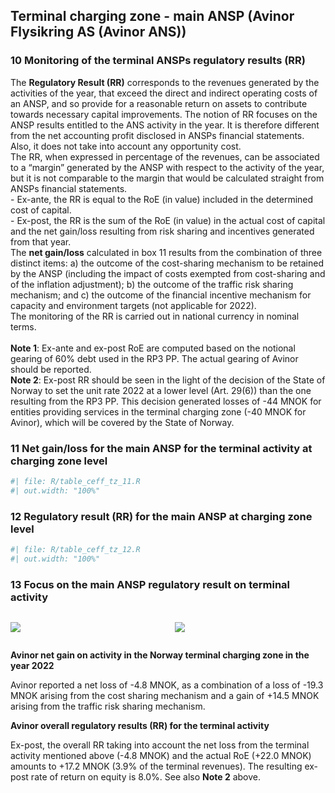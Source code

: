 ## Terminal charging zone  - main ANSP (Avinor Flysikring AS (Avinor ANS))
### 10 Monitoring of the terminal ANSPs regulatory results (RR)
The **Regulatory Result (RR)** corresponds to the revenues generated by the activities of the year, that exceed the direct and indirect operating costs of an ANSP, and so provide for a reasonable return on assets to contribute towards necessary capital improvements. The notion of RR focuses on the ANSP results entitled to the ANS activity in the year. It is therefore different from the net accounting profit disclosed in ANSPs financial statements. Also, it does not take into account any opportunity cost.<br/>The RR, when expressed in percentage of the revenues, can be associated to a “margin” generated by the ANSP with respect to the activity of the year, but it is not comparable to the margin that would be calculated straight from ANSPs financial statements.<br/> - Ex-ante, the RR is equal to the RoE (in value) included in the determined cost of capital.<br/> - Ex-post, the RR is the sum of the RoE (in value) in the actual cost of capital and the net gain/loss resulting from risk sharing and incentives generated from that year.<br/>The **net gain/loss** calculated in box 11 results from the combination of three distinct items: a) the outcome of the cost-sharing mechanism to be retained by the ANSP (including the impact of costs exempted from cost-sharing and of the inflation adjustment); b) the outcome of the traffic risk sharing mechanism; and c) the outcome of the financial incentive mechanism for capacity and environment targets (not applicable for 2022). <br/>The monitoring of the RR is carried out in national currency in nominal terms.<br/><br/>**Note 1**: Ex-ante and ex-post RoE are computed based on the notional gearing of 60% debt used in the RP3 PP. The actual gearing of Avinor should be reported.<br/>**Note 2**: Ex-post RR should be seen in the light of the decision of the State of Norway to set the unit rate 2022 at a lower level (Art. 29(6)) than the one resulting from the RP3 PP. This decision generated losses of -44 MNOK for entities providing services in the terminal charging zone (-40 MNOK for Avinor), which will be covered by the State of Norway.

### 11 Net gain/loss for the main ANSP for the terminal activity at charging zone level

```r
#| file: R/table_ceff_tz_11.R
#| out.width: "100%"
```



### 12 Regulatory result (RR) for the main ANSP at charging zone level

```r
#| file: R/table_ceff_tz_12.R
#| out.width: "100%"
```



### 13 Focus on the main ANSP regulatory result on terminal activity

:::: {.columns}
  
::: {.column width="50%"}

![](images/2022/Norway/7_TRM_ATSP_1.png)

:::

::: {.column width="50%"}

![](images/2022/Norway/7_TRM_ATSP_2.png)

:::

::::
<p style = "margin-bottom: 0px;">**Avinor net gain on activity in the Norway terminal charging zone in the year 2022**</p>

Avinor reported a net loss of -4.8 MNOK, as a combination of a loss of -19.3 MNOK arising from the cost sharing mechanism and a gain of +14.5 MNOK arising from the traffic risk sharing mechanism.

<p style = "margin-bottom: 0px;">**Avinor overall regulatory results (RR) for the terminal activity**</p>

Ex-post, the overall RR taking into account the net loss from the terminal activity mentioned above (-4.8 MNOK) and the actual RoE (+22.0 MNOK) amounts to +17.2 MNOK (3.9% of the terminal revenues). The resulting ex-post rate of return on equity is 8.0%. See also **Note 2** above.